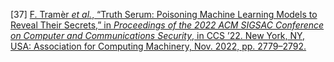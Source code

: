 \[37\]	[F. Tramèr *et al.*, “Truth Serum: Poisoning Machine Learning Models to Reveal Their Secrets,” in *Proceedings of the 2022 ACM SIGSAC Conference on Computer and Communications Security*, in CCS ’22. New York, NY, USA: Association for Computing Machinery, Nov. 2022, pp. 2779–2792.](http://paperpile.com/b/Lj1YHA/zAJo)
